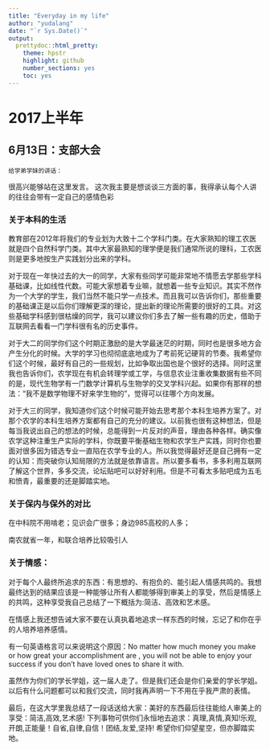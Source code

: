 ```yaml
---
title: "Everyday in my life"
author: "yudalang"
date: "`r Sys.Date()`"
output:
  prettydoc::html_pretty:
    theme: hpstr
    highlight: github
    number_sections: yes
    toc: yes
---
```


# 2017上半年

## 6月13日：支部大会

`给学弟学妹的讲话：` 

很高兴能够站在这里发言。
这次我主要是想谈谈三方面的事，我得承认每个人讲的往往会带有一定自己的感情色彩

### 关于本科的生活

教育部在2012年将我们的专业划为大致十二个学科门类。在大家熟知的理工农医就是四个自然科学门类。其中大家最熟知的理学便是我们通常所说的理科，工农医则是更多地按生产实践划分出来的学科。

对于现在一年快过去的大一的同学，大家有些同学可能非常地不情愿去学那些学科基础课，比如线性代数。可能大家想着专业嘛，就想着一些专业知识。其实不然作为一个大学的学生，我们当然不能只学一点技术。而且我可以告诉你们，那些重要的基础课正是以后你们理解更深的理论，提出新的理论所需要的很好的工具。对这些基础学科感到很枯燥的同学，我可以建议你们多去了解一些有趣的历史，借助于互联网去看看一门学科很有名的历史事件。

对于大二的同学你们这个时期正激励的是大学最迷茫的时期，同时也是很多地方会产生分化的时候。大学的学习也彻彻底底地成为了考前死记硬背的节奏。我希望你们这个时候，最好有自己的一些规划，比如争取出国也是个很好的选择。同时这里我也告诉你们，农学现在有机会转理学或工学，与信息农业注重收集数据有些不同的是，现代生物学有一门数学计算机与生物学的交叉学科兴起。如果你有那样的想法：“我不是数学物理不好来学生物的”，觉得可以往哪个方向发展。

对于大三的同学，我知道你们这个时候可能开始去思考那个本科生培养方案了。对那个农学的本科生培养方案都有自己的充分的建议。以前我也很有这种想法，但是每当我说出自己的想法的时候，总能得到一片反对的声音，理由各种各样。确实像农学这种注重生产实际的学科，你既要平衡基础生物和农学生产实践，同时你也要面对很多因为错选专业一直陷在农学专业的人。所以我觉得最好还是自己拥有一定的认知：而突破你认知局限的方法就是依靠语言。所以要多看书，多多利用互联网了解这个世界，多多交流，论坛贴吧可以好好利用。但是不可看太多贴吧成为五毛和愤青，最重要的还是脚踏实地。


### 关于保内与保外的对比

在中科院不用啃老；见识会广很多；身边985高校的人多；

南农就省一年，和联合培养比较吸引人


### 关于情感：

对于每个人最终所追求的东西：有思想的、有抱负的、能引起人情感共鸣的。我想最终达到的结果应该是一种能够让所有人都能够得到审美上的享受，然后是情感上的共鸣，这种享受我自己总结了一下概括为:简洁、高效和艺术感。

在情感上我还想告诫大家不要在认真执着地追求一样东西的时候，忘记了和你在乎的人培养培养感情。


有一句英语格言可以来说明这个原因：No matter how much money you make or how great your accomplishment are , you will not be able to enjoy your success if you don’t have loved ones to share it with.

虽然作为你们的学长学姐，这一届人走了。但是我们还会是你们亲爱的学长学姐。以后有什么问题都可以和我们交流，同时我再声明一下不用在乎我严肃的表情。

最后，在这大学里我总结了一段话送给大家：美好的东西最后往往能给人审美上的享受：简洁,高效,艺术感!
下列事物可供你们永恒地去追求：真理,真情,真知!乐观,开朗,正能量！自省,自律,自信！团结,友爱,坚持!
希望你们仰望星空，但亦脚踏实地。







